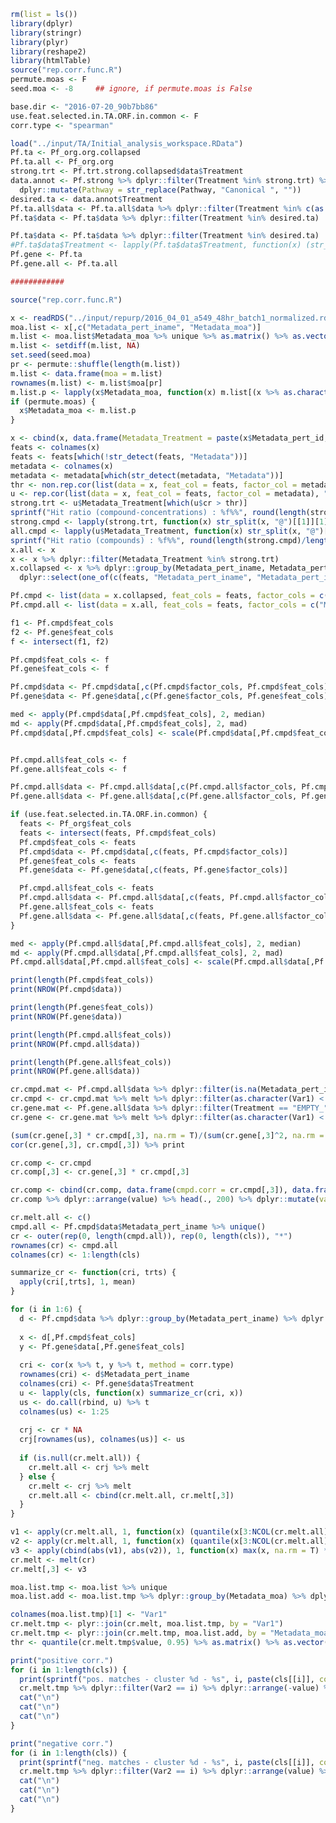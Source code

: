 ```r

rm(list = ls())
library(dplyr)
library(stringr)
library(plyr)
library(reshape2)
library(htmlTable)
source("rep.corr.func.R")
permute.moas <- F
seed.moa <- -8     ## ignore, if permute.moas is False

base.dir <- "2016-07-20_90b7bb86"
use.feat.selected.in.TA.ORF.in.common <- F
corr.type <- "spearman"

load("../input/TA/Initial_analysis_workspace.RData")
Pf.ta <- Pf_org.org.collapsed
Pf.ta.all <- Pf_org.org
strong.trt <- Pf.trt.strong.collapsed$data$Treatment
data.annot <- Pf.strong %>% dplyr::filter(Treatment %in% strong.trt) %>% dplyr::select(one_of(c("Treatment", "Pathway", "Gene", "AlleleDesc"))) %>% 
  dplyr::mutate(Pathway = str_replace(Pathway, "Canonical ", ""))
desired.ta <- data.annot$Treatment
Pf.ta.all$data <- Pf.ta.all$data %>% dplyr::filter(Treatment %in% c(as.character(desired.ta), "EMPTY_")) 
Pf.ta$data <- Pf.ta$data %>% dplyr::filter(Treatment %in% desired.ta) 

Pf.ta$data <- Pf.ta$data %>% dplyr::filter(Treatment %in% desired.ta) 
#Pf.ta$data$Treatment <- lapply(Pf.ta$data$Treatment, function(x) (str_split(x, "_")[[1]][1])) %>% unlist
Pf.gene <- Pf.ta
Pf.gene.all <- Pf.ta.all

############

source("rep.corr.func.R")

x <- readRDS("../input/repurp/2016_04_01_a549_48hr_batch1_normalized.rds")
moa.list <- x[,c("Metadata_pert_iname", "Metadata_moa")]
m.list <- moa.list$Metadata_moa %>% unique %>% as.matrix() %>% as.vector() %>% as.vector()
m.list <- setdiff(m.list, NA)
set.seed(seed.moa)
pr <- permute::shuffle(length(m.list))
m.list <- data.frame(moa = m.list)
rownames(m.list) <- m.list$moa[pr]
m.list.p <- lapply(x$Metadata_moa, function(x) m.list[(x %>% as.character()), "moa"]) %>% unlist
if (permute.moas) {
  x$Metadata_moa <- m.list.p  
}

x <- cbind(x, data.frame(Metadata_Treatment = paste(x$Metadata_pert_id, x$Metadata_mg_per_ml, sep = "@")))
feats <- colnames(x)
feats <- feats[which(!str_detect(feats, "Metadata"))]
metadata <- colnames(x)
metadata <- metadata[which(str_detect(metadata, "Metadata"))]
thr <- non.rep.cor(list(data = x, feat_col = feats, factor_col = metadata), "Metadata_Treatment", feats)
u <- rep.cor(list(data = x, feat_col = feats, factor_col = metadata), "Metadata_Treatment", feats)
strong.trt <- u$Metadata_Treatment[which(u$cr > thr)]
sprintf("Hit ratio (compound-concentrations) : %f%%", round(length(strong.trt)/NROW(u) * 100))
strong.cmpd <- lapply(strong.trt, function(x) str_split(x, "@")[[1]][1]) %>% unlist %>% unique
all.cmpd <- lapply(u$Metadata_Treatment, function(x) str_split(x, "@")[[1]][1]) %>% unlist %>% unique
sprintf("Hit ratio (compounds) : %f%%", round(length(strong.cmpd)/length(all.cmpd) * 100))
x.all <- x
x <- x %>% dplyr::filter(Metadata_Treatment %in% strong.trt)
x.collapsed <- x %>% dplyr::group_by(Metadata_pert_iname, Metadata_pert_idose, Metadata_moa) %>% 
  dplyr::select(one_of(c(feats, "Metadata_pert_iname", "Metadata_pert_idose", "Metadata_moa"))) %>% dplyr::summarise_each(funs("mean")) %>% dplyr::ungroup() %>% dplyr::filter(!is.na(Metadata_pert_iname))

Pf.cmpd <- list(data = x.collapsed, feat_cols = feats, factor_cols = c("Metadata_pert_iname", "Metadata_pert_idose", "Metadata_moa"))
Pf.cmpd.all <- list(data = x.all, feat_cols = feats, factor_cols = c("Metadata_pert_iname", "Metadata_pert_idose", "Metadata_moa"))

```

```r

f1 <- Pf.cmpd$feat_cols
f2 <- Pf.gene$feat_cols
f <- intersect(f1, f2)

Pf.cmpd$feat_cols <- f
Pf.gene$feat_cols <- f

Pf.cmpd$data <- Pf.cmpd$data[,c(Pf.cmpd$factor_cols, Pf.cmpd$feat_cols)]
Pf.gene$data <- Pf.gene$data[,c(Pf.gene$factor_cols, Pf.gene$feat_cols)]

med <- apply(Pf.cmpd$data[,Pf.cmpd$feat_cols], 2, median)
md <- apply(Pf.cmpd$data[,Pf.cmpd$feat_cols], 2, mad)
Pf.cmpd$data[,Pf.cmpd$feat_cols] <- scale(Pf.cmpd$data[,Pf.cmpd$feat_cols], med, md)


Pf.cmpd.all$feat_cols <- f
Pf.gene.all$feat_cols <- f

Pf.cmpd.all$data <- Pf.cmpd.all$data[,c(Pf.cmpd.all$factor_cols, Pf.cmpd.all$feat_cols)]
Pf.gene.all$data <- Pf.gene.all$data[,c(Pf.gene.all$factor_cols, Pf.gene.all$feat_cols)]

if (use.feat.selected.in.TA.ORF.in.common) {
  feats <- Pf_org$feat_cols
  feats <- intersect(feats, Pf.cmpd$feat_cols)
  Pf.cmpd$feat_cols <- feats
  Pf.cmpd$data <- Pf.cmpd$data[,c(feats, Pf.cmpd$factor_cols)]
  Pf.gene$feat_cols <- feats
  Pf.gene$data <- Pf.gene$data[,c(feats, Pf.gene$factor_cols)]

  Pf.cmpd.all$feat_cols <- feats
  Pf.cmpd.all$data <- Pf.cmpd.all$data[,c(feats, Pf.cmpd.all$factor_cols)]
  Pf.gene.all$feat_cols <- feats
  Pf.gene.all$data <- Pf.gene.all$data[,c(feats, Pf.gene.all$factor_cols)]
}

med <- apply(Pf.cmpd.all$data[,Pf.cmpd.all$feat_cols], 2, median)
md <- apply(Pf.cmpd.all$data[,Pf.cmpd.all$feat_cols], 2, mad)
Pf.cmpd.all$data[,Pf.cmpd.all$feat_cols] <- scale(Pf.cmpd.all$data[,Pf.cmpd.all$feat_cols], med, md)

print(length(Pf.cmpd$feat_cols))
print(NROW(Pf.cmpd$data))

print(length(Pf.gene$feat_cols))
print(NROW(Pf.gene$data))

print(length(Pf.cmpd.all$feat_cols))
print(NROW(Pf.cmpd.all$data))

print(length(Pf.gene.all$feat_cols))
print(NROW(Pf.gene.all$data))

```

```r

cr.cmpd.mat <- Pf.cmpd.all$data %>% dplyr::filter(is.na(Metadata_pert_iname)) %>% dplyr::select(one_of(Pf.cmpd.all$feat_cols)) %>% cor
cr.cmpd <- cr.cmpd.mat %>% melt %>% dplyr::filter(as.character(Var1) < as.character(Var2))
cr.gene.mat <- Pf.gene.all$data %>% dplyr::filter(Treatment == "EMPTY_") %>% dplyr::select(one_of(Pf.gene.all$feat_cols)) %>% cor
cr.gene <- cr.gene.mat %>% melt %>% dplyr::filter(as.character(Var1) < as.character(Var2))

(sum(cr.gene[,3] * cr.cmpd[,3], na.rm = T)/(sum(cr.gene[,3]^2, na.rm = T)^0.5 * sum(cr.cmpd[,3]^2, na.rm = T)^0.5)) %>% print()
cor(cr.gene[,3], cr.cmpd[,3]) %>% print

cr.comp <- cr.cmpd
cr.comp[,3] <- cr.gene[,3] * cr.cmpd[,3]

cr.comp <- cbind(cr.comp, data.frame(cmpd.corr = cr.cmpd[,3]), data.frame(gene.corr = cr.gene[,3]))
cr.comp %>% dplyr::arrange(value) %>% head(., 200) %>% dplyr::mutate(value = round(value, 2), cmpd.corr = round(cmpd.corr, 2), gene.corr = round(gene.corr, 2)) %>% htmlTable(.)

```

```r

cr.melt.all <- c()
cmpd.all <- Pf.cmpd$data$Metadata_pert_iname %>% unique()
cr <- outer(rep(0, length(cmpd.all)), rep(0, length(cls)), "*")
rownames(cr) <- cmpd.all
colnames(cr) <- 1:length(cls)

summarize_cr <- function(cri, trts) {
  apply(cri[,trts], 1, mean)
}

for (i in 1:6) {
  d <- Pf.cmpd$data %>% dplyr::group_by(Metadata_pert_iname) %>% dplyr::slice(i) %>% dplyr::ungroup()
  
  x <- d[,Pf.cmpd$feat_cols]
  y <- Pf.gene$data[,Pf.gene$feat_cols]
  
  cri <- cor(x %>% t, y %>% t, method = corr.type) 
  rownames(cri) <- d$Metadata_pert_iname
  colnames(cri) <- Pf.gene$data$Treatment
  u <- lapply(cls, function(x) summarize_cr(cri, x))
  us <- do.call(rbind, u) %>% t
  colnames(us) <- 1:25
  
  crj <- cr * NA
  crj[rownames(us), colnames(us)] <- us 
  
  if (is.null(cr.melt.all)) {
    cr.melt.all <- crj %>% melt
  } else {
    cr.melt <- crj %>% melt
    cr.melt.all <- cbind(cr.melt.all, cr.melt[,3])
  }
}

v1 <- apply(cr.melt.all, 1, function(x) (quantile(x[3:NCOL(cr.melt.all)] %>% as.numeric(), 0.75, na.rm = T) %>% as.matrix() %>% as.vector))
v2 <- apply(cr.melt.all, 1, function(x) (quantile(x[3:NCOL(cr.melt.all)] %>% as.numeric(), 0.25, na.rm = T) %>% as.matrix() %>% as.vector))
v3 <- apply(cbind(abs(v1), abs(v2)), 1, function(x) max(x, na.rm = T) * c(1, -1)[which.max(x)])
cr.melt <- melt(cr)
cr.melt[,3] <- v3

```

```r

moa.list.tmp <- moa.list %>% unique
moa.list.add <- moa.list.tmp %>% dplyr::group_by(Metadata_moa) %>% dplyr::summarise(count.all = n())

colnames(moa.list.tmp)[1] <- "Var1"
cr.melt.tmp <- plyr::join(cr.melt, moa.list.tmp, by = "Var1")
cr.melt.tmp <- plyr::join(cr.melt.tmp, moa.list.add, by = "Metadata_moa")
thr <- quantile(cr.melt.tmp$value, 0.95) %>% as.matrix() %>% as.vector()

print("positive corr.")
for (i in 1:length(cls)) {
  print(sprintf("pos. matches - cluster %d - %s", i, paste(cls[[i]], collapse = ", ")))
  cr.melt.tmp %>% dplyr::filter(Var2 == i) %>% dplyr::arrange(-value) %>% head(., 50) %>% dplyr::filter(abs(value) > thr) %>% dplyr::group_by(Metadata_moa, count.all) %>% dplyr::summarise(count = n()) %>% dplyr::mutate(count.nrm = count/count.all) %>% dplyr::filter(count.all >= 4) %>% dplyr::arrange(-count.nrm) %>% head(., 5) %>% print()
  cat("\n")
  cat("\n")
  cat("\n")
}

print("negative corr.")
for (i in 1:length(cls)) {
  print(sprintf("neg. matches - cluster %d - %s", i, paste(cls[[i]], collapse = ", ")))
  cr.melt.tmp %>% dplyr::filter(Var2 == i) %>% dplyr::arrange(value) %>% head(., 50) %>% dplyr::filter(abs(value) > thr) %>% dplyr::group_by(Metadata_moa, count.all) %>% dplyr::summarise(count = n()) %>% dplyr::mutate(count.nrm = count/count.all) %>% dplyr::filter(count.all >= 4) %>% dplyr::arrange(-count.nrm) %>% head(., 5) %>% print()
  cat("\n")
  cat("\n")
  cat("\n")
}

```
